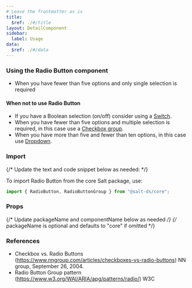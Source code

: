```yaml
---
# Leave the frontmatter as is
title:
  $ref: ./#/title
layout: DetailComponent
sidebar:
  label: Usage
data:
  $ref: ./#/data
---
```


### Using the Radio Button component

- When you have fewer than five options and only single selection is required

#### When not to use Radio Button

- If you have a Boolean selection (on/off) consider using a [Switch](http://www.saltdesignsystem.com/salt/components/switch).
- When you have fewer than five options and multiple selection is required, in this case use a [Checkbox group](http://www.saltdesignsystem.com/salt/components/checkbox).
- When you have more than five and fewer than ten options, in this case use [Dropdown](http://www.saltdesignsystem.com/salt/components/dropdown).

### Import

{/* Update the text and code snippet below as needed: */}

To import Radio Button from the core Salt package, use:

```js
import { RadioButton, RadioButtonGroup } from "@salt-ds/core";
```

### Props

{/* Update packageName and componentName below as needed */}
{/* packageName is optional and defaults to "core" if omitted */}

<PropsTable packageName="core" componentName="RadioButton" />

### References

- Checkbox vs. Radio Buttons (https://www.nngroup.com/articles/checkboxes-vs-radio-buttons) NN group, September 26, 2004.
- Radio Button Group pattern (https://www.w3.org/WAI/ARIA/apg/patterns/radio/) W3C
